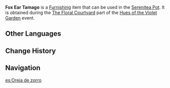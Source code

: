 {{Furnishing Infobox
|id             = 373843
|image          = Item Fox Ear Tamago.png
|category       = Main Flower
|quality        = 3
|description    = A vivid main flower of [[Inazuma]]. It has thin, pointed petals shaped like fox ears and a yellow shade that is light and bright.
|event          = Hues of the Violet Garden
|source1        = [[Hues of the Violet Garden/The Floral Courtyard|The Floral Courtyard]] event
}}
'''Fox Ear Tamago''' is a [[Furnishing]] item that can be used in the [[Serenitea Pot]]. It is obtained during the [[Hues of the Violet Garden/The Floral Courtyard|The Floral Courtyard]] part of the [[Hues of the Violet Garden]] event.

==Other Languages==
{{Other Languages
|en      = Fox Ear Tamago
|zhs     = 狐耳玉子
|zhs_rm  = Hú Ěr Yùzi
|zht     = 狐耳玉子
|zht_rm  = Hú Ěr Yùzi
|zh_tl   = 
|ja      = 狐耳玉子
|ja_rm   = Kitsunemimi Tamago{{Assumed}}
|ja_tl   = 
|ko      = 개나리색 여우 귀
|ko_rm   = Gaenarisaek Yeo'u Gwi
|ko_tl   = Forsythia Colored Fox Ear
|es      = Oreja de zorro
|es_tl   = Fox Ear
|fr      = Oreille-de-renard nankin
|fr_tl   = {{w|Nankeen}} Fox Ear
|ru      = Нефритовое лисье ухо
|ru_tl   = Nephrite Fox Ear
|th      = ดอกส้มอ่อนหูจิ้งจอก
|th_rm   = Dok Som On Hu Chingchok
|th_tl   = 
|vi      = Hạt Ngọc Tai Cáo
|vi_tl   = 
|de      = Fuchsohr
|de_tl   = 
|id      = Lancipnya Telinga Rubah
|id_tl   = Pointy Fox Ears
|pt      = Orelha de Raposa
|pt_tl   = 
|tr      = Tilki Kulağı Tamago
|tr_tl   = 
|it      = Tamago orecchio di volpe
|it_tl   = 
}}

==Change History==
{{Change History|2.6}}

==Navigation==
{{Furnishing Navbox/Subsystems|curio}}

[[es:Oreja de zorro]]